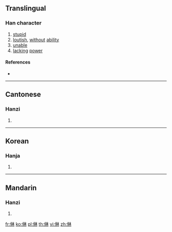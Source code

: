 {{character info/new}}
==Translingual==

===Han character===
{{Han char|rn=9|rad=人|as=08|sn=10|four=|canj=ODD|ids=⿰亻林}}

# [[stupid]]
# [[loutish]], [[without]] [[ability]]
# [[unable]]
# [[lacking]] [[power]]

====References====
* {{Han ref|kx=0106.130|hdz=10172.010|uh=3463|ud=13411}}

----

==Cantonese==

===Hanzi===
{{yue-hanzi|jyut=[[lam2]], [[lam4]]|y=lam2, lam4}}

# {{defn|lang=yue|sort=人08}}

----

==Korean==

===Hanja===
{{ko-hanja|hangeul=[[람]]([[남]])|rv=ram(nam)|mr=ram(nam)|y=lam(<sup>l</sup>nam)|eumhun=투미하다|ehrv=tumihada|ehmr=t'umihada|ehy=thumihata}}

# {{defn|lang=ko|sort=人08}}

----

==Mandarin==

===Hanzi===
{{cmn-hanzi|pin=[[lán]] ([[lan2]])|wg=lan<sup>2</sup>}}

# {{defn|lang=cmn|sort=人08}}

[[fr:㑣]]
[[ko:㑣]]
[[pl:㑣]]
[[th:㑣]]
[[vi:㑣]]
[[zh:㑣]]